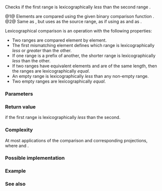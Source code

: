 {{cpp/ranges/title|lexicographical_compare}}
{{cpp/algorithm/ranges/navbar}}
{{dcl begin}}
{{dcl header|algorithm}}
{{dcl h|Call signature}}
{{dcl|num=1|since=c++20|1=
template&lt; std::input_iterator I1, std::sentinel_for&lt;I1&gt; S1,
          std::input_iterator I2, std::sentinel_for&lt;I2&gt; S2,
          class Proj1 = std::identity, class Proj2 = std::identity,
          std::indirect_strict_weak_order&lt;
              std::projected&lt;I1, Proj1&gt;,
              std::projected&lt;I2, Proj2&gt;&gt; Comp = ranges::less &gt;
constexpr bool
    lexicographical_compare( I1 first1, S1 last1, I2 first2, S2 last2,
                             Comp comp = {}, Proj1 proj1 = {}, Proj2 proj2 = {} );
}}
{{dcl|num=2|since=c++20|1=
template&lt; ranges::input_range R1, ranges::input_range R2,
          class Proj1 = std::identity, class Proj2 = std::identity,
          std::indirect_strict_weak_order&lt;
              std::projected&lt;ranges::iterator_t&lt;R1&gt;, Proj1&gt;,
              std::projected&lt;ranges::iterator_t&lt;R2&gt;, Proj2&gt;&gt; Comp = ranges::less &gt;
constexpr bool
    lexicographical_compare( R1&amp;&amp; r1, R2&amp;&amp; r2, Comp comp = {},
                             Proj1 proj1 = {}, Proj2 proj2 = {} );
}}
{{dcl end}}

Checks if the first range {{range|first1|last1}} is lexicographically ''less'' than the second range {{range|first2|last2}}.

@1@ Elements are compared using the given binary comparison function {{c|comp}}.
@2@ Same as {{v|1}}, but uses {{c|r}} as the source range, as if using {{c|ranges::begin(r)}} as {{c|first}} and {{c|ranges::end(r)}} as {{c|last}}.

Lexicographical comparison is an operation with the following properties:
* Two ranges are compared element by element.
* The first mismatching element defines which range is lexicographically ''less'' or ''greater'' than the other.
* If one range is a prefix of another, the shorter range is lexicographically ''less'' than the other.
* If two ranges have equivalent elements and are of the same length, then the ranges are lexicographically ''equal''.
* An empty range is lexicographically ''less'' than any non-empty range.
* Two empty ranges are lexicographically ''equal''.

{{cpp/ranges/niebloid}}

===Parameters===
{{par begin}}
{{par|first1, last1|the first range of elements to examine}}
{{par|r1|the first range of elements to examine}}
{{par|first2, last2|the second range of elements to examine}}
{{par|r2|the second range of elements to examine}}
{{par|comp|comparison function to apply to the projected elements}}
{{par|proj1|projection to apply to the first range of elements}}
{{par|proj2|projection to apply to the second range of elements}}
{{par end}}

===Return value===
{{c|true}} if the first range is lexicographically ''less'' than the second.

===Complexity===

At most {{math|2&amp;middot;min(N1, N2)}} applications of the comparison and corresponding projections, where {{c|1=N1 = ranges::distance(first1, last1)}} and {{c|1=N2 = ranges::distance(first2, last2)}}.

===Possible implementation===
{{eq fun|1=
struct lexicographical_compare_fn
{
    template&lt;std::input_iterator I1, std::sentinel_for&lt;I1&gt; S1,
             std::input_iterator I2, std::sentinel_for&lt;I2&gt; S2,
             class Proj1 = std::identity, class Proj2 = std::identity,
             std::indirect_strict_weak_order&lt;
                 std::projected&lt;I1, Proj1&gt;,
                 std::projected&lt;I2, Proj2&gt;&gt; Comp = ranges::less&gt;
    constexpr bool operator()(I1 first1, S1 last1, I2 first2, S2 last2,
                              Comp comp = {}, Proj1 proj1 = {}, Proj2 proj2 = {}) const
    {
        for (; (first1 != last1) &amp;&amp; (first2 != last2); ++first1, (void) ++first2)
        {
            if (std::invoke(comp, std::invoke(proj1, *first1), std::invoke(proj2, *first2)))
                return true;

            if (std::invoke(comp, std::invoke(proj2, *first2), std::invoke(proj1, *first1)))
                return false;
        }
        return (first1 == last1) &amp;&amp; (first2 != last2);
    }

    template&lt;ranges::input_range R1, ranges::input_range R2,
             class Proj1 = std::identity, class Proj2 = std::identity,
             std::indirect_strict_weak_order&lt;
                 std::projected&lt;ranges::iterator_t&lt;R1&gt;, Proj1&gt;,
                 std::projected&lt;ranges::iterator_t&lt;R2&gt;, Proj2&gt;&gt; Comp = ranges::less&gt;
    constexpr bool operator()(R1&amp;&amp; r1, R2&amp;&amp; r2, Comp comp = {},
                              Proj1 proj1 = {}, Proj2 proj2 = {}) const
    {
        return (*this)(ranges::begin(r1), ranges::end(r1),
                       ranges::begin(r2), ranges::end(r2),
                       std::ref(comp), std::ref(proj1), std::ref(proj2));
    }
};

inline constexpr lexicographical_compare_fn lexicographical_compare;
}}

===Example===
{{example
|code=
#include &lt;algorithm&gt;
#include &lt;iostream&gt;
#include &lt;iterator&gt;
#include &lt;random&gt;
#include &lt;vector&gt;

int main()
{
    std::vector&lt;char&gt; v1 {'a', 'b', 'c', 'd'};
    std::vector&lt;char&gt; v2 {'a', 'b', 'c', 'd'};

    namespace ranges = std::ranges;
    auto os = std::ostream_iterator&lt;char&gt;(std::cout, " ");

    std::mt19937 g {std::random_device {}()};
    while (not ranges::lexicographical_compare(v1, v2))
    {
        ranges::copy(v1, os);
        std::cout &lt;&lt; "&gt;= ";
        ranges::copy(v2, os);
        std::cout &lt;&lt; '\n';
 
        ranges::shuffle(v1, g);
        ranges::shuffle(v2, g);
    }
 
    ranges::copy(v1, os);
    std::cout &lt;&lt; "&lt;  ";
    ranges::copy(v2, os);
    std::cout &lt;&lt; '\n';
}
|p=true
|output=
a b c d &gt;= a b c d
d a b c &gt;= c b d a
b d a c &gt;= a d c b
a c d b &lt;  c d a b
}}

===See also===
{{dsc begin}}
{{dsc inc|cpp/algorithm/ranges/dsc equal}}
{{dsc inc|cpp/algorithm/dsc lexicographical_compare}}
{{dsc end}}

{{langlinks|de|es|fr|it|ja|pt|ru|zh}}